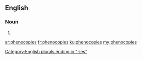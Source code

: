 ==English==

===Noun===
{{head|en|plural}}

# {{plural of|phenocopy|lang=en}}

[[Category:English plurals ending in "-ies"]]

[[ar:phenocopies]]
[[fr:phenocopies]]
[[ku:phenocopies]]
[[my:phenocopies]]